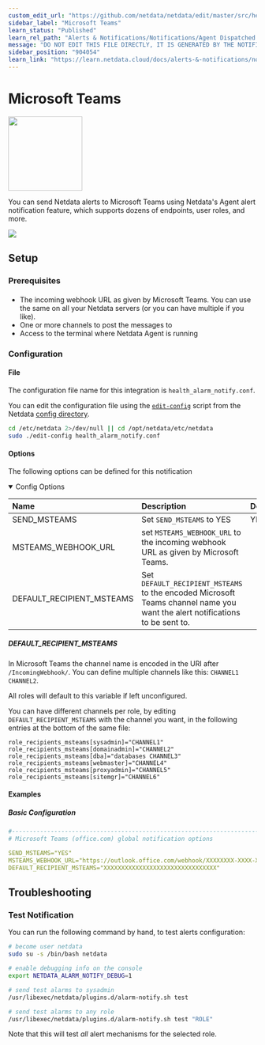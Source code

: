 ```yaml
---
custom_edit_url: "https://github.com/netdata/netdata/edit/master/src/health/notifications/msteams/metadata.yaml"
sidebar_label: "Microsoft Teams"
learn_status: "Published"
learn_rel_path: "Alerts & Notifications/Notifications/Agent Dispatched Notifications"
message: "DO NOT EDIT THIS FILE DIRECTLY, IT IS GENERATED BY THE NOTIFICATION'S metadata.yaml FILE"
sidebar_position: "904054"
learn_link: "https://learn.netdata.cloud/docs/alerts-&-notifications/notifications/agent-dispatched-notifications/microsoft-teams"
---
```



# Microsoft Teams


<img src="https://netdata.cloud/img/msteams.svg" width="150"/>


You can send Netdata alerts to Microsoft Teams using Netdata's Agent alert notification feature, which supports dozens of endpoints, user roles, and more.



<img src="https://img.shields.io/badge/maintained%20by-Netdata-%2300ab44" />

## Setup

### Prerequisites

#### 

- The incoming webhook URL as given by Microsoft Teams. You can use the same on all your Netdata servers (or you can have multiple if you like).
- One or more channels to post the messages to
- Access to the terminal where Netdata Agent is running



### Configuration

#### File

The configuration file name for this integration is `health_alarm_notify.conf`.


You can edit the configuration file using the [`edit-config`](/docs/netdata-agent/configuration#edit-a-configuration-file-using-edit-config) script from the
Netdata [config directory](/docs/netdata-agent/configuration#the-netdata-config-directory).

```bash
cd /etc/netdata 2>/dev/null || cd /opt/netdata/etc/netdata
sudo ./edit-config health_alarm_notify.conf
```
#### Options

The following options can be defined for this notification

<details open><summary>Config Options</summary>

| Name | Description | Default | Required |
|:----|:-----------|:-------|:--------:|
| SEND_MSTEAMS | Set `SEND_MSTEAMS` to YES | YES | yes |
| MSTEAMS_WEBHOOK_URL | set `MSTEAMS_WEBHOOK_URL` to the incoming webhook URL as given by Microsoft Teams. |  | yes |
| DEFAULT_RECIPIENT_MSTEAMS | Set `DEFAULT_RECIPIENT_MSTEAMS` to the encoded Microsoft Teams channel name you want the alert notifications to be sent to. |  | yes |

##### DEFAULT_RECIPIENT_MSTEAMS

In Microsoft Teams the channel name is encoded in the URI after `/IncomingWebhook/`. You can define multiple channels like this: `CHANNEL1` `CHANNEL2`.

All roles will default to this variable if left unconfigured.

You can have different channels per role, by editing `DEFAULT_RECIPIENT_MSTEAMS` with the channel you want, in the following entries at the bottom of the same file:
```text
role_recipients_msteams[sysadmin]="CHANNEL1"
role_recipients_msteams[domainadmin]="CHANNEL2"
role_recipients_msteams[dba]="databases CHANNEL3"
role_recipients_msteams[webmaster]="CHANNEL4"
role_recipients_msteams[proxyadmin]="CHANNEL5"
role_recipients_msteams[sitemgr]="CHANNEL6"
```


</details>

#### Examples

##### Basic Configuration



```yaml
#------------------------------------------------------------------------------
# Microsoft Teams (office.com) global notification options

SEND_MSTEAMS="YES"
MSTEAMS_WEBHOOK_URL="https://outlook.office.com/webhook/XXXXXXXX-XXXX-XXXX-XXXX-XXXXXXXXXXXX@XXXXXXXX-XXXX-XXXX-XXXX-XXXXXXXXXXXX/IncomingWebhook/CHANNEL/XXXXXXXX-XXXX-XXXX-XXXX-XXXXXXXXXXXX"
DEFAULT_RECIPIENT_MSTEAMS="XXXXXXXXXXXXXXXXXXXXXXXXXXXXXXXX"

```


## Troubleshooting

### Test Notification

You can run the following command by hand, to test alerts configuration:

```bash
# become user netdata
sudo su -s /bin/bash netdata

# enable debugging info on the console
export NETDATA_ALARM_NOTIFY_DEBUG=1

# send test alarms to sysadmin
/usr/libexec/netdata/plugins.d/alarm-notify.sh test

# send test alarms to any role
/usr/libexec/netdata/plugins.d/alarm-notify.sh test "ROLE"
```

Note that this will test _all_ alert mechanisms for the selected role.



